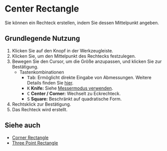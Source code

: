 
# Center Rectangle

<Reference shortcut='' command='Center Rectangle' button='Werkzeugleiste' buttonIcon='button-center-rectangle' />

Sie können ein Rechteck erstellen, indem Sie dessen Mittelpunkt angeben.

## Grundlegende Nutzung

1. Klicken Sie auf den <ButtonIcon type="button-center-rectangle" /> Knopf in der Werkzeugleiste.
2. Klicken Sie, um den Mittelpunkt des Rechtecks festzulegen.
3. Bewegen Sie den Cursor, um die Größe anzupassen, und klicken Sie zur Bestätigung.
   - <Kst>Tastenkombinationen</Kst>
      - <kbd>Tab</kbd>: Ermöglicht direkte Eingabe von Abmessungen. Weitere Details finden Sie [hier](/tool/sketching-essentials#specify-dimensions-numerically).
      - <kbd>K</kbd> **Knife:** Siehe [Messermodus verwenden](/tool/sketching-essentials#use-knife-mode).
      - <kbd>C</kbd> **Center / Corner:** Wechselt zu Eckrechteck.
      - <kbd>S</kbd> **Square:** Beschränkt auf quadratische Form.
3. Rechtsklick zur Bestätigung.
5. Das Rechteck wird erstellt.


<VideoPlayer fileName="center-rectangle"/>

## Siehe auch
- [Corner Rectangle](corner-rectangle)
- [Three Point Rectangle](three-point-rectangle)